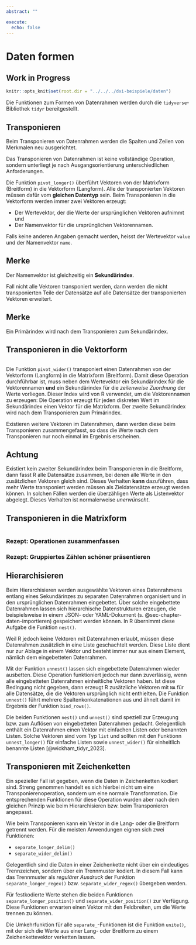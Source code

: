 ```yaml
---
abstract: ""

execute: 
  echo: false
---
```


# Daten formen {#sec-chapter-daten-formen}

::: {.callout-warning}
## Work in Progress
:::

```r
knitr::opts_knit$set(root.dir = "../../../dxi-beispiele/daten")
```

Die Funktionen zum Formen von Datenrahmen werden durch die `tidyverse`-Bibliothek `tidyr` bereitgestellt. 

## Transponieren

Beim Transponieren von Datenrahmen werden die Spalten und Zeilen von Merkmalen neu ausgerichtet. 

Das Transponieren von Datenrahmen ist keine vollständige Operation, sondern unterliegt je nach Ausgangsorientierung unterschiedlichen Anforderungen.

Die Funktion `pivot_longer()` überführt Vektoren von der Matrixform (Breitform) in die Vektorform (Langform). Alle der transponierten Vektoren müssen dafür vom **gleichen Datentyp** sein. Beim Transponieren in die Vektorform werden immer zwei Vektoren erzeugt: 

- Der Wertevektor, der die Werte der ursprünglichen Vektoren aufnimmt und 
- Der Namenvektor für die ursprünglichen Vektorennamen.

Falls keine anderen Angaben gemacht werden, heisst der Wertevektor `value` und der Namenvektor `name`. 

::: {.callout-note}
## Merke
Der Namenvektor ist gleichzeitig ein **Sekundärindex**.
:::

Fall nicht alle Vektoren transponiert werden, dann werden die nicht transponierten Teile der Datensätze auf alle Datensätze der transponierten Vektoren erweitert. 

::: {.callout-note}
## Merke

Ein Primärindex wird nach dem Transponieren zum Sekundärindex.
:::

::: {#exm-pivot_longer}
## Transponieren in die Vektorform

```r

```
:::

Die Funktion `pivot_wider()` transponiert einen Datenrahmen von der Vektorform (Langform) in die Matrixform (Breitform). Damit diese Operation durchführbar ist, muss neben dem Wertevektor ein Sekundärindex für die Vektorennamen **und** ein Sekundärindex für die *zeilenweise Zuordnung* der Werte vorliegen. Dieser Index wird von R verwendet, um die Vektorennamen zu erzeugen: Die Operation erzeugt für jeden diskreten Wert im Sekundärindex einen Vektor für die Matrixform. Der zweite Sekundärindex wird nach dem Transponieren zum Primärindex. 

Existieren weitere Vektoren im Datenrahmen, dann werden diese beim Transponieren zusammengefasst, so dass die Werte nach dem Transponieren nur noch einmal im Ergebnis erscheinen.

::: {.callout-warning}
## Achtung
Existiert kein zweiter Sekundärindex beim Transponieren in die Breitform, dann fasst R alle Datensätze zusammen, bei denen alle Werte in den zusätzlichen Vektoren gleich sind. Dieses Verhalten **kann** dazuführen, dass mehr Werte transponiert werden müssen als Zieldatensätze erzeugt werden können. In solchen Fällen werden die überzähligen Werte als Listenvektor abgelegt. Dieses Verhalten ist normalerweise *unerwünscht*. 
:::

::: {#exm-pivot_wider}
## Transponieren in die Matrixform

```r

```
:::

### Rezept: Operationen zusammenfassen


### Rezept: Gruppiertes Zählen schöner präsentieren

## Hierarchisieren 

Beim Hierarchisieren werden ausgewählte Vektoren eines Datenrahmens entlang eines Sekundärinzes zu separaten Datenrahmen organisiert und in den ursprünglichen Datenrahmen eingebettet. Über solche eingebettete Datenrahmen lassen sich hierarchische Datenstrukturen erzeugen, die beispielsweise in einem JSON- oder YAML-Dokument (s. @sec-chapter-daten-importieren) gespeichert werden können. In R übernimmt diese Aufgabe die Funktion `nest()`.

Weil R jedoch keine Vektoren mit Datenrahmen erlaubt, müssen diese Datenrahmen zusätzlich in eine Liste geschachtelt werden. Diese Liste dient nur zur Ablage in einem Vektor und besteht immer nur aus einem Element, nämlich dem eingebetteten Datenrahmen.

Mit der Funktion `unnest()` lassen sich eingebettete Datenrahmen wieder ausbetten. Diese Operation funktioniert jedoch nur dann zuverlässig, wenn alle eingebetteten Datenrahmen einheitliche Vektoren haben. Ist diese Bedingung nicht gegeben, dann erzeugt R zusätzliche Vektoren mit `NA` für alle Datensätze, die die Vektoren ursprünglich nicht enthielten. Die Funktion `unnest()` führt mehrere Spaltenkonkatenationen aus und ähnelt damit im Ergebnis der Funktion `bind_rows()`.

Die beiden Funktionen `nest()` und `unnest()` sind speziell zur Erzeugung bzw. zum Auflösen von eingebetteten Datenrahmen gedacht. Gelegentlich enthält ein Datenrahmen einen Vektor mit einfachen Listen oder benannten Listen. Solche Vektoren sind vom Typ `list` und sollten mit den Funktionn `unnest_longer()` für einfache Listen sowie `unnest_wider()` für einheitlich benannte Listen [@wickham_tidyr_2023]. 

## Transponieren mit Zeichenketten

Ein spezieller Fall ist gegeben, wenn die Daten in Zeichenketten kodiert sind. Streng genommen handelt es sich hierbei nicht um eine Transponierenoperation, sondern um eine normale Transformation. Die entsprechenden Funktionen für diese Operation wurden aber nach dem gleichen Prinzip wie beim Hierarchisieren bzw. beim Transponieren angepasst.

Wie beim Transponieren kann ein Vektor in die Lang- oder die Breitform getrennt werden. Für die meisten Anwendungen eignen sich zwei Funktionen: 

- `separate_longer_delim()`
- `separate_wider_delim()`

Gelegentlich sind die Daten in einer Zeichenkette nicht über ein eindeutiges Trennzeichen, sondern über ein Trennmuster kodiert. In diesem Fall kann das Trennmuster als *regulärer Ausdruck* der Funktion `separate_longer_regex()` bzw. `separate_wider_regex()` übergeben werden.

Für festkodierte Werte stehen die beiden Funktionen `separate_longer_position()` und `separate_wider_position()` zur Verfügung. Diese Funktionen erwarten einen Vektor mit den Feldbreiten, um die Werte trennen zu können. 

Die Umkehrfunktion für alle `separate_`-Funktionen ist die Funktion `unite()`, mit der sich die Werte aus einer Lang- oder Breitform zu einem Zeichenkettevektor verketten lassen.
